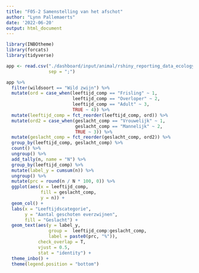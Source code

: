 ```yaml
---
title: "F05-2 Samenstelling van het afschot"
author: "Lynn Pallemaerts"
date: '2022-06-20'
output: html_document
---
```


```r
library(INBOtheme)
library(forcats)
library(tidyverse)
```

```r
app <- read.csv("./dashboard/input/animal/rshiny_reporting_data_ecology.csv",
                sep = ";")
```

```r
app %>%
  filter(wildsoort == "Wild zwijn") %>%
  mutate(ord = case_when(leeftijd_comp == "Frisling" ~ 1,
                         leeftijd_comp == "Overloper" ~ 2,
                         leeftijd_comp == "Adult" ~ 3,
                         TRUE ~ 4)) %>%
  mutate(leeftijd_comp = fct_reorder(leeftijd_comp, ord)) %>%
  mutate(ord2 = case_when(geslacht_comp == "Vrouwelijk" ~ 1,
                          geslacht_comp == "Mannelijk" ~ 2,
                          TRUE ~ 3)) %>%
  mutate(geslacht_comp = fct_reorder(geslacht_comp, ord2)) %>%
  group_by(leeftijd_comp, geslacht_comp) %>%
  count() %>%
  ungroup() %>%
  add_tally(n, name = "N") %>%
  group_by(leeftijd_comp) %>%
  mutate(label_y = cumsum(n)) %>%
  ungroup() %>%
  mutate(prc = round(n / N * 100, 0)) %>%
  ggplot(aes(x = leeftijd_comp,
             fill = geslacht_comp,
             y = n)) +
  geom_col() +
  labs(x = "Leeftijdscategorie",
       y = "Aantal geschoten everzwijnen",
       fill = "Geslacht") +
  geom_text(aes(y = label_y,
                group =  leeftijd_comp:geslacht_comp,
                label = paste0(prc, "%")),
            check_overlap = T,
            vjust = 0.5,
            stat = "identity") +
  theme_inbo() +
  theme(legend.position = "bottom")
```

